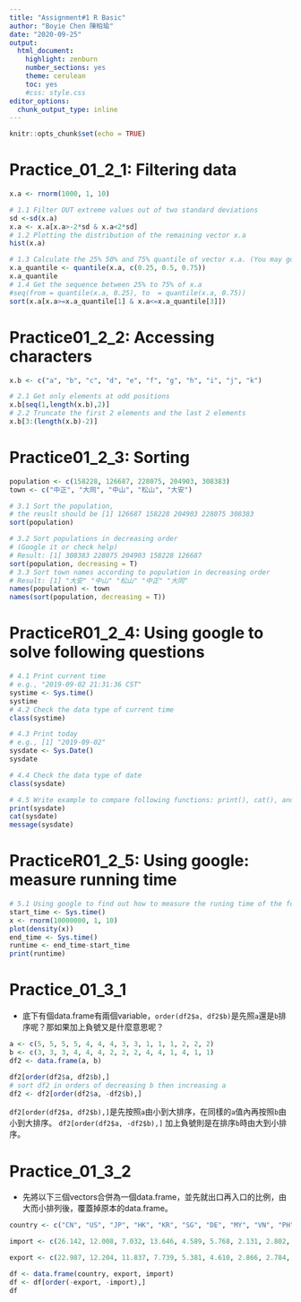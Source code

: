 ```yaml
---
title: "Assignment#1 R Basic"
author: "Boyie Chen 陳柏瑜"
date: "2020-09-25"
output:
  html_document:
    highlight: zenburn
    number_sections: yes
    theme: cerulean
    toc: yes
    #css: style.css
editor_options:
  chunk_output_type: inline
---
```


```r
knitr::opts_chunk$set(echo = TRUE)
```


# Practice_01_2_1: Filtering data
```r
x.a <- rnorm(1000, 1, 10)

# 1.1 Filter OUT extreme values out of two standard deviations
sd <-sd(x.a)
x.a <- x.a[x.a>-2*sd & x.a<2*sd]
# 1.2 Plotting the distribution of the remaining vector x.a
hist(x.a)

# 1.3 Calculate the 25% 50% and 75% quantile of vector x.a. (You may google "quantile r)
x.a_quantile <- quantile(x.a, c(0.25, 0.5, 0.75))
x.a_quantile
# 1.4 Get the sequence between 25% to 75% of x.a
#seq(from = quantile(x.a, 0.25), to  = quantile(x.a, 0.75))
sort(x.a[x.a>=x.a_quantile[1] & x.a<=x.a_quantile[3]])

```



# Practice01_2_2: Accessing characters
```r
x.b <- c("a", "b", "c", "d", "e", "f", "g", "h", "i", "j", "k")

# 2.1 Get only elements at odd positions
x.b[seq(1,length(x.b),2)]
# 2.2 Truncate the first 2 elements and the last 2 elements
x.b[3:(length(x.b)-2)]
```


# Practice01_2_3: Sorting
```r
population <- c(158228, 126687, 228075, 204903, 308383)
town <- c("中正", "大同", "中山", "松山", "大安")

# 3.1 Sort the population, 
# the reuslt should be [1] 126687 158228 204903 228075 308383
sort(population)

# 3.2 Sort populations in decreasing order 
# (Google it or check help)
# Result: [1] 308383 228075 204903 158228 126687
sort(population, decreasing = T)
# 3.3 Sort town names according to population in decreasing order
# Result: [1] "大安" "中山" "松山" "中正" "大同"
names(population) <- town
names(sort(population, decreasing = T))
```


# PracticeR01_2_4: Using google to solve following questions
```r
# 4.1 Print current time
# e.g., "2019-09-02 21:31:36 CST"
systime <- Sys.time()
systime
# 4.2 Check the data type of current time
class(systime)

# 4.3 Print today
# e.g., [1] "2019-09-02"
sysdate <- Sys.Date()
sysdate

# 4.4 Check the data type of date
class(sysdate)

# 4.5 Write example to compare following functions: print(), cat(), and message() 
print(sysdate)
cat(sysdate)
message(sysdate)
```


# PracticeR01_2_5: Using google: measure running time
```r
# 5.1 Using google to find out how to measure the runing time of the following code
start_time <- Sys.time()
x <- rnorm(10000000, 1, 10) 
plot(density(x))
end_time <- Sys.time()
runtime <- end_time-start_time
print(runtime)
```


# Practice_01_3_1

* 底下有個data.frame有兩個variable，`order(df2$a, df2$b)`是先照`a`還是`b`排序呢？那如果加上負號又是什麼意思呢？


```r
a <- c(5, 5, 5, 5, 4, 4, 4, 3, 3, 1, 1, 1, 2, 2, 2)
b <- c(3, 3, 3, 4, 4, 4, 2, 2, 2, 4, 4, 1, 4, 1, 1)
df2 <- data.frame(a, b)

df2[order(df2$a, df2$b),]
# sort df2 in orders of decreasing b then increasing a
df2 <- df2[order(df2$a, -df2$b),]

```

`df2[order(df2$a, df2$b),]`是先按照`a`由小到大排序，在同樣的`a`值內再按照`b`由小到大排序。
`df2[order(df2$a, -df2$b),]` 加上負號則是在排序`b`時由大到小排序。

# Practice_01_3_2

* 先將以下三個vectors合併為一個data.frame，並先就出口再入口的比例，由大而小排列後，覆蓋掉原本的data.frame。
```r
country <- c("CN", "US", "JP", "HK", "KR", "SG", "DE", "MY", "VN", "PH", "TH", "AU", "NL", "SA", "ID", "GB", "IN", "FR", "IT", "AE")

import <- c(26.142, 12.008, 7.032, 13.646, 4.589, 5.768, 2.131, 2.802, 3.428, 3.019, 1.976, 1.118, 1.624, 0.449, 0.983, 1.302, 1.027, 0.553, 0.670, 0.455)

export <- c(22.987, 12.204, 11.837, 7.739, 5.381, 4.610, 2.866, 2.784, 2.414, 2.092, 1.839, 1.788, 1.665, 1.409, 1.391, 1.075, 0.974, 0.899, 0.800, 0.728)

df <- data.frame(country, export, import)
df <- df[order(-export, -import),]
df
```




